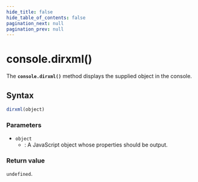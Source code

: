```yaml
---
hide_title: false
hide_table_of_contents: false
pagination_next: null
pagination_prev: null
---
```


# console.dirxml()

The **`console.dirxml()`** method displays the supplied object in the console.

## Syntax

```js
dirxml(object)
```

### Parameters

- `object`
  - : A JavaScript object whose properties should be output.

### Return value

`undefined`.
